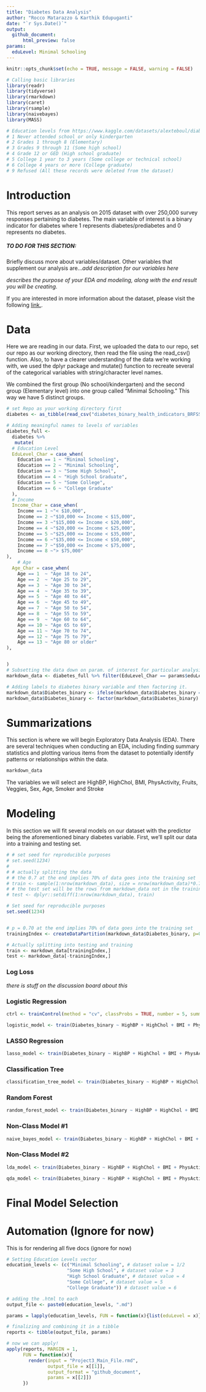 ```yaml
---
title: "Diabetes Data Analysis"
author: "Rocco Matarazzo & Karthik Edupuganti"
date: "`r Sys.Date()`"
output: 
  github_document:
      html_preview: false
params:
  eduLevel: Minimal Schooling
---
```


```r
knitr::opts_chunk$set(echo = TRUE, message = FALSE, warning = FALSE)

# Calling basic libraries
library(readr)
library(tidyverse)
library(rmarkdown)
library(caret)
library(rsample)
library(naivebayes)
library(MASS)

# Education levels from https://www.kaggle.com/datasets/alexteboul/diabetes-health-indicators-dataset/discussion/295407
# 1 Never attended school or only kindergarten
# 2 Grades 1 through 8 (Elementary)
# 3 Grades 9 through 11 (Some high school)
# 4 Grade 12 or GED (High school graduate)
# 5 College 1 year to 3 years (Some college or technical school)
# 6 College 4 years or more (College graduate)
# 9 Refused (All these records were deleted from the dataset)
```




# Introduction

This report serves as an analysis on 2015 dataset with over 250,000 survey responses pertaining to diabetes. The main variable of interest is a binary indicator for diabetes where 1 represents diabetes/prediabetes and 0 represents no diabetes. 

##### TO DO FOR THIS SECTION:
Briefly discuss more about variables/dataset.
Other variables that supplement our analysis are...*add description for our variables here*

*describes the purpose of your EDA and modeling, along with the end result you will be creating.*

If you are interested in more information about the dataset, please visit the following [link.](https://www.kaggle.com/datasets/alexteboul/diabetes-health-indicators-dataset/).

# Data

Here we are reading in our data. First, we uploaded the data to our repo, set our repo as our working directory, then read the file using the read_csv() function. Also, to have a clearer understanding of the data we're working with, we used the dplyr package and mutate() function to recreate several of the categorical variables with string/character level names. 

We combined the first group (No school/kindergarten) and the second group (Elementary level) into one group called "Minimal Schooling." This way we have 5 distinct groups.

```r

# set Repo as your working directory first
diabetes <- as_tibble(read_csv("diabetes_binary_health_indicators_BRFSS2015 (1).csv"))

# Adding meaningful names to levels of variables
diabetes_full <- 
  diabetes %>% 
   mutate(
  # Education Level   
  EduLevel_Char = case_when(
    Education == 1 ~ "Minimal Schooling",
    Education == 2 ~ "Minimal Schooling",
    Education == 3 ~ "Some High School",
    Education == 4 ~ "High School Graduate",
    Education == 5 ~ "Some College",
    Education == 6 ~ "College Graduate"
  ),
  # Income
  Income_Char = case_when(
    Income == 1 ~"< $10,000",
    Income == 2 ~"$10,000 <= Income < $15,000",
    Income == 3 ~"$15,000 <= Income < $20,000",
    Income == 4 ~"$20,000 <= Income < $25,000",
    Income == 5 ~"$25,000 <= Income < $35,000",
    Income == 6 ~"$35,000 <= Income < $50,000",
    Income == 7 ~"$50,000 <= Income < $75,000",
    Income == 8 ~"> $75,000"
),
    # Age
  Age_Char = case_when(
    Age == 1  ~ "Age 18 to 24",    
    Age == 2  ~ "Age 25 to 29",
    Age == 3  ~ "Age 30 to 34",    
    Age == 4  ~ "Age 35 to 39",
    Age == 5  ~ "Age 40 to 44",    
    Age == 6  ~ "Age 45 to 49",
    Age == 7  ~ "Age 50 to 54",    
    Age == 8  ~ "Age 55 to 59",
    Age == 9  ~ "Age 60 to 64",    
    Age == 10 ~ "Age 65 to 69",
    Age == 11 ~ "Age 70 to 74",    
    Age == 12 ~ "Age 75 to 79",
    Age == 13 ~ "Age 80 or older"
),


)
# Subsetting the data down on param. of interest for particular analysis
markdown_data <- diabetes_full %>% filter(EduLevel_Char == params$eduLevel)

# Adding labels to diabetes binary variable and then factoring it.
markdown_data$Diabetes_binary <- ifelse(markdown_data$Diabetes_binary == 0, "No", "Yes")
markdown_data$Diabetes_binary <- factor(markdown_data$Diabetes_binary)
```

# Summarizations 
This section is where we will begin Exploratory Data Analysis (EDA). There are several techniques when conducting an EDA, including finding summary statistics and plotting various items from the dataset to potentially identify patterns or relationships within the data.


```r
markdown_data
```
The variables we will select are HighBP, HighChol, BMI, PhysActivity, Fruits, Veggies, Sex, Age, Smoker and Stroke


# Modeling

In this section we will fit several models on our dataset with the predictor being the aforementioned binary diabetes variable. First, we'll split our data into a training and testing set. 
```r
# # set seed for reproducible purposes
# set.seed(1234)
# 
# # actually splitting the data
# # the 0.7 at the end implies 70% of data goes into the training set
# train <- sample(1:nrow(markdown_data), size = nrow(markdown_data)*0.70)
# # the test set will be the rows from markdown_data not in the training set
# test <- dplyr::setdiff(1:nrow(markdown_data), train)

# Set seed for reproducible purposes
set.seed(1234)


# p = 0.70 at the end implies 70% of data goes into the training set
trainingIndex <- createDataPartition(markdown_data$Diabetes_binary, p=0.70, list=FALSE)

# Actually splitting into testing and training
train <- markdown_data[trainingIndex,]
test <- markdown_data[-trainingIndex,]

```

### Log Loss
*there is stuff on the discussion board about this*

### Logistic Regression

```r
ctrl <- trainControl(method = "cv", classProbs = TRUE, number = 5, summaryFunction = mnLogLoss)

logistic_model <- train(Diabetes_binary ~ HighBP + HighChol + BMI + PhysActivity + Fruits + Veggies + Sex + Age + Smoker + Stroke, data = train, method = "glm", family = "binomial", trControl = ctrl, metric = "logLoss")


```


### LASSO Regression

```r
lasso_model <- train(Diabetes_binary ~ HighBP + HighChol + BMI + PhysActivity + Fruits + Veggies + Sex + Age + Smoker + Stroke, data = train, method = "glmnet", tuneGrid = expand.grid(alpha = 1, lambda = seq(0, 1, by = 0.1)), trControl = ctrl, metric = "logLoss")

```

### Classification Tree

```r
classification_tree_model <- train(Diabetes_binary ~ HighBP + HighChol + BMI + PhysActivity + Fruits + Veggies + Sex + Age + Smoker + Stroke, data = train, method = "rpart", tuneGrid = expand.grid(cp = seq(0,1, by = 0.001)), trControl = ctrl, metric = "logLoss")
```


### Random Forest

```r
random_forest_model <- train(Diabetes_binary ~ HighBP + HighChol + BMI + PhysActivity + Fruits + Veggies + Sex + Age + Smoker + Stroke, data = train, method = "rf", tuneGrid = expand.grid(mtry = 1:10), trControl = ctrl, metric = "logLoss")
```


### Non-Class Model #1

```r
naive_bayes_model <- train(Diabetes_binary ~ HighBP + HighChol + BMI + PhysActivity + Fruits + Veggies + Sex + Age + Smoker + Stroke, data = train, method = "naive_bayes", trControl = ctrl, metric = "logLoss")
```

### Non-Class Model #2


```r
lda_model <- train(Diabetes_binary ~ HighBP + HighChol + BMI + PhysActivity + Fruits + Veggies + Sex + Age + Smoker + Stroke, data = train, method = "lda", trControl = ctrl, metric = "logLoss")
```


```r
qda_model <- train(Diabetes_binary ~ HighBP + HighChol + BMI + PhysActivity + Fruits + Veggies + Sex + Age + Smoker + Stroke, data = train, method = "qda", trControl = ctrl, metric = "logLoss")
```


# Final Model Selection

# Automation (Ignore for now)
This is for rendering all five docs (ignore for now)
```r
# Setting Education Levels vector
education_levels <- (c("Minimal Schooling", # dataset value = 1/2
                      "Some High School", # dataset value = 3
                      "High School Graduate", # dataset value = 4
                      "Some College", # dataset value = 5
                      "College Graduate")) # dataset value = 6

# adding the .html to each
output_file <- paste0(education_levels, ".md")

params = lapply(education_levels, FUN = function(x){list(eduLevel = x)})

# finalizing and combining it in a tibble
reports <- tibble(output_file, params)

# now we can apply! 
apply(reports, MARGIN = 1,
      FUN = function(x){
        render(input = "Project3_Main_File.rmd",
               output_file = x[[1]],
               output_format = "github_document",
               params = x[[2]])
      })
```

